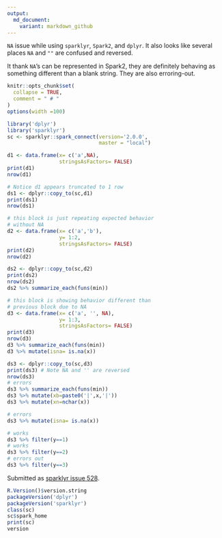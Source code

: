 ```yaml
---
output:
  md_document:
    variant: markdown_github
---
```


`NA` issue while using `sparklyr`, `Spark2`, and `dplyr`.  It also looks like several places
`NA` and `""` are confused and reversed.

It thank `NA`'s can be represented in Spark2, they are definitely behaving
as something different than a blank string.  They are also erroring-out.

<!-- Generated from .Rmd. Please edit that file -->

```r
knitr::opts_chunk$set(
  collapse = TRUE,
  comment = " # "
)
options(width =100)
```

```r
library('dplyr')
library('sparklyr')
sc <- sparklyr::spark_connect(version='2.0.0', 
                              master = "local")
```

```r
d1 <- data.frame(x= c('a',NA), 
                 stringsAsFactors= FALSE)
print(d1)
nrow(d1)

# Notice d1 appears truncated to 1 row
ds1 <- dplyr::copy_to(sc,d1)
print(ds1)
nrow(ds1)
```

```r
# this block is just repeating expected behavior
# without NA
d2 <- data.frame(x= c('a','b'),
                 y= 1:2,
                 stringsAsFactors= FALSE)
print(d2)
nrow(d2)

ds2 <- dplyr::copy_to(sc,d2)
print(ds2)
nrow(ds2)
ds2 %>% summarize_each(funs(min))
```

```r
# this block is showing behavior different than
# previous block due to NA
d3 <- data.frame(x= c('a', '', NA),
                 y= 1:3,
                 stringsAsFactors= FALSE)
print(d3)
nrow(d3)
d3 %>% summarize_each(funs(min))
d3 %>% mutate(isna= is.na(x))

ds3 <- dplyr::copy_to(sc,d3)
print(ds3) # Note NA and '' are reversed
nrow(ds3)
# errors
ds3 %>% summarize_each(funs(min))
ds3 %>% mutate(xb=paste0('|',x,'|'))
ds3 %>% mutate(xn=nchar(x))
```


```r
# errors
ds3 %>% mutate(isna= is.na(x))
```

```r
# works
ds3 %>% filter(y==1)
# works
ds3 %>% filter(y==2)
# errors out
ds3 %>% filter(y==3)
```

Submitted as [sparklyr issue 528](https://github.com/rstudio/sparklyr/issues/528).

```r
R.Version()$version.string
packageVersion('dplyr')
packageVersion('sparklyr')
class(sc)
sc$spark_home
print(sc)
version
```


